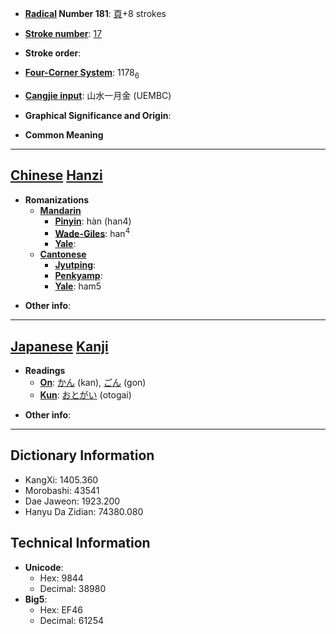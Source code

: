 * '''[[Wiktionary:Chinese radical index| Radical]] Number 181''': [[Wiktionary:Chinese radical index 頁|頁]]+8 strokes

* '''[[Wiktionary:Chinese total strokes index|Stroke number]]''': [[Wiktionary:Chinese total strokes index 17|17]]

* '''Stroke order''': 

* '''[[Wiktionary:Chinese four corner index|Four-Corner System]]''': 1178<sub>6</sub>

* '''[[Wiktionary:Chinese Cangjie index|Cangjie input]]''': 山水一月金 (UEMBC)

* '''Graphical Significance and Origin''': 

* '''Common Meaning'''

----

== [[Chinese]] [[Hanzi]] ==

* '''Romanizations'''
** '''[[Mandarin]]'''
*** '''[[Pinyin]]''': hàn (han4)
*** '''[[Wade-Giles]]''': han<sup>4</sup>
*** '''[[Yale]]''': 
** '''[[Cantonese]]'''
*** '''[[Jyutping]]''':
*** '''[[Penkyamp]]''': 
*** '''[[Yale]]''': ham5

* '''Other info''': 

----

== [[Japanese]] [[Kanji]] ==

* '''Readings'''
** '''[[On]]''': [[かん]] (kan), [[ごん]] (gon)
** '''[[Kun]]''': [[おとがい]] (otogai)

* '''Other info''':  

----

== Dictionary Information ==

* KangXi: 1405.360
* Morobashi: 43541
* Dae Jaweon: 1923.200
* Hanyu Da Zidian: 74380.080

== Technical Information ==

* '''Unicode''':
** Hex: 9844
** Decimal: 38980
* '''Big5''':
** Hex: EF46
** Decimal: 61254